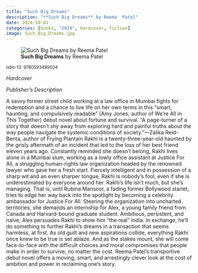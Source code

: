 ```yaml
---
title: "Such Big Dreams"
description: "**Such Big Dreams** by Reema  Patel"
date: 2024-10-01
categories: [books, "2024", Hardcover, fiction]
image: Such_Big_Dreams.jpg
---
```

![**Such Big Dreams** by Reema  Patel](Such_Big_Dreams.jpg){fig-align="left"}

<sup>isbn-13: 9780593499504</sup>

*Hardcover*

*Publisher's Description*

A savvy former street child working at a law office in Mumbai fights for
redemption and a chance to live life on her own terms in this “smart,
haunting, and compulsively readable” (Amy Jones, author of We’re All in
This Together) debut novel about fortune and survival. “A page-turner of a
story that doesn’t shy away from exploring hard and painful truths about
the way people navigate the systemic conditions of society.”—Zalika Reid-
Benta, author of Frying Plantain Rakhi is a twenty-three-year-old haunted
by the grisly aftermath of an incident that led to the loss of her best
friend eleven years ago. Constantly reminded she doesn’t belong, Rakhi
lives alone in a Mumbai slum, working as a lowly office assistant at
Justice For All, a struggling human-rights law organization headed by the
renowned lawyer who gave her a fresh start. Fiercely intelligent and in
possession of a sharp wit and an even sharper tongue, Rakhi is nobody’s
fool, even if she is underestimated by everyone around her. Rakhi’s life
isn’t much, but she’s managing. That is, until Rubina Mansoor, a fading
former Bollywood starlet, tries to edge her way back into the spotlight by
becoming a celebrity ambassador for Justice For All. Steering the
organization into uncharted territories, she demands an internship for
Alex, a young family friend from Canada and Harvard-bound graduate student.
Ambitious, persistent, and naïve, Alex persuades Rakhi to show him “the
real” India. In exchange, he’ll do something to further Rakhi’s dreams in a
transaction that seems harmless, at first. As old guilt and new aspirations
collide, everything Rakhi once knew to be true is set ablaze. And as the
stakes mount, she will come face-to-face with the difficult choices and
moral compromises that people make in order to survive, no matter the cost.
Reema Patel’s transportive debut novel offers a moving, smart, and
arrestingly clever look at the cost of ambition and power in reclaiming
one’s story.